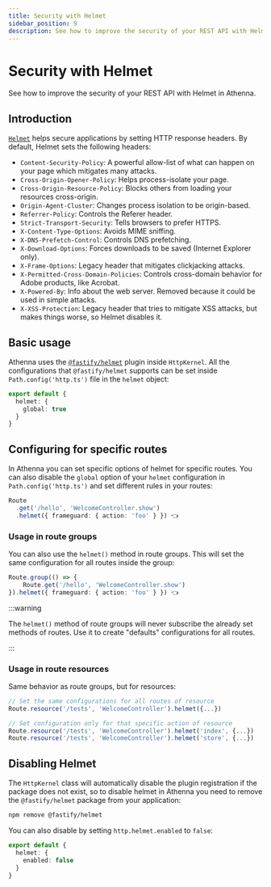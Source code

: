 ```yaml
---
title: Security with Helmet
sidebar_position: 9
description: See how to improve the security of your REST API with Helmet in Athenna.
---
```


# Security with Helmet

See how to improve the security of your REST API with Helmet in Athenna.

## Introduction

[`Helmet`](https://www.npmjs.com/package/helmet) helps secure 
applications by setting HTTP response headers. By default, 
Helmet sets the following headers:

- `Content-Security-Policy`: A powerful allow-list of what can 
happen on your page which mitigates many attacks.
- `Cross-Origin-Opener-Policy`: Helps process-isolate your 
page.
- `Cross-Origin-Resource-Policy`: Blocks others from loading 
your resources cross-origin.
- `Origin-Agent-Cluster`: Changes process isolation to be 
origin-based.
- `Referrer-Policy`: Controls the Referer header.
- `Strict-Transport-Security`: Tells browsers to prefer 
HTTPS.
- `X-Content-Type-Options`: Avoids MIME sniffing.
- `X-DNS-Prefetch-Control`: Controls DNS prefetching.
- `X-Download-Options`: Forces downloads to be saved 
(Internet Explorer only).
- `X-Frame-Options`: Legacy header that mitigates clickjacking 
attacks.
- `X-Permitted-Cross-Domain-Policies`: Controls cross-domain 
behavior for Adobe products, like Acrobat.
- `X-Powered-By`: Info about the web server. Removed because 
it could be used in simple attacks.
- `X-XSS-Protection`: Legacy header that tries to mitigate XSS 
attacks, but makes things worse, so Helmet disables it.

## Basic usage

Athenna uses the [`@fastify/helmet`](https://github.com/fastify/helmet) 
plugin inside `HttpKernel`. All the configurations that 
`@fastify/helmet` supports can be set inside `Path.config('http.ts')` 
file in the `helmet` object:

```typescript
export default {
  helmet: {
    global: true
  }
}
```

## Configuring for specific routes

In Athenna you can set specific options of helmet 
for specific routes. You can also disable the `global` 
option of your `helmet` configuration in `Path.config('http.ts')` 
and set different rules in your routes:

```typescript title="Path.route('http.ts')"
Route
  .get('/hello', 'WelcomeController.show')
  .helmet({ frameguard: { action: 'foo' } }) 👈
```

### Usage in route groups

You can also use the `helmet()` method in route groups. 
This will set the same configuration for all routes inside 
the group:

```typescript title="Path.route('http.ts')"
Route.group(() => {
    Route.get('/hello', 'WelcomeController.show')
}).helmet({ frameguard: { action: 'foo' } }) 👈
```

:::warning

The `helmet()` method of route groups will never 
subscribe the already set methods of routes. Use it 
to create "defaults" configurations for all routes.

:::

### Usage in route resources

Same behavior as route groups, but for resources:

```typescript title="Path.route('http.ts')"
// Set the same configurations for all routes of resource
Route.resource('/tests', 'WelcomeController').helmet({...})

// Set configuration only for that specific action of resource
Route.resource('/tests', 'WelcomeController').helmet('index', {...})
Route.resource('/tests', 'WelcomeController').helmet('store', {...})
```

## Disabling Helmet

The `HttpKernel` class will automatically disable the
plugin registration if the package does not exist, so
to disable helmet in Athenna you need to
remove the `@fastify/helmet` package from your
application:

```bash
npm remove @fastify/helmet
```

You can also disable by setting `http.helmet.enabled` to `false`:

```typescript title="Path.config('http.ts')"
export default {
  helmet: {
    enabled: false
  }
}
```
